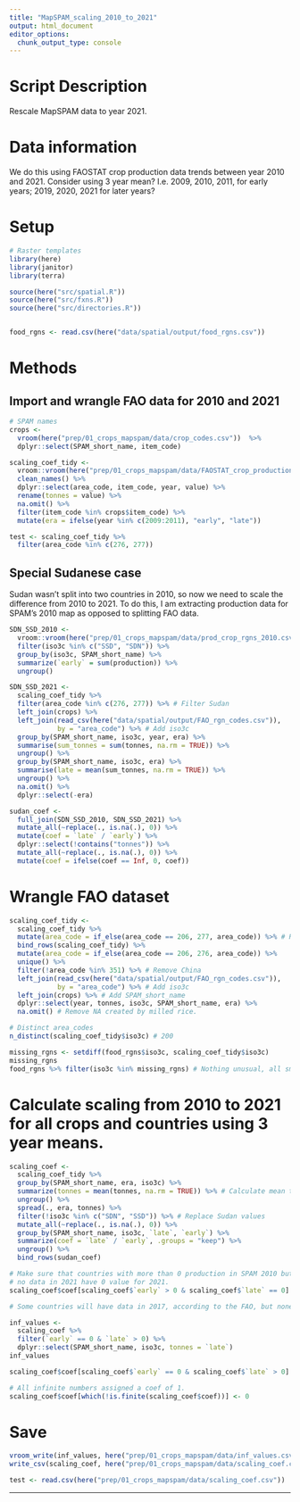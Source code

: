 ```yaml
---
title: "MapSPAM_scaling_2010_to_2021"
output: html_document
editor_options: 
  chunk_output_type: console
---
```


# Script Description

Rescale MapSPAM data to year 2021.

# Data information

We do this using FAOSTAT crop production data trends between year 2010 and 2021. Consider using 3 year mean? I.e. 2009, 2010, 2011, for early years; 2019, 2020, 2021 for later years?

# Setup
```r
# Raster templates
library(here)
library(janitor)
library(terra)

source(here("src/spatial.R"))
source(here("src/fxns.R"))
source(here("src/directories.R"))


food_rgns <- read.csv(here("data/spatial/output/food_rgns.csv"))

```

# Methods 

## Import and wrangle FAO data for 2010 and 2021

```r
# SPAM names
crops <- 
  vroom(here("prep/01_crops_mapspam/data/crop_codes.csv"))  %>% 
  dplyr::select(SPAM_short_name, item_code) 

scaling_coef_tidy <- 
  vroom::vroom(here("prep/01_crops_mapspam/data/FAOSTAT_crop_production_2010_2021.csv")) %>% 
  clean_names() %>% 
  dplyr::select(area_code, item_code, year, value) %>% 
  rename(tonnes = value) %>% 
  na.omit() %>%
  filter(item_code %in% crops$item_code) %>%
  mutate(era = ifelse(year %in% c(2009:2011), "early", "late"))

test <- scaling_coef_tidy %>%
  filter(area_code %in% c(276, 277))
```

## Special Sudanese case

Sudan wasn't split into two countries in 2010, so now we need to scale the difference from 2010 to 2021. To do this, I am extracting production data for SPAM's 2010 map as opposed to splitting FAO data.

```r
SDN_SSD_2010 <- 
  vroom::vroom(here("prep/01_crops_mapspam/data/prod_crop_rgns_2010.csv")) %>% 
  filter(iso3c %in% c("SSD", "SDN")) %>% 
  group_by(iso3c, SPAM_short_name) %>% 
  summarize(`early` = sum(production)) %>% 
  ungroup() 

SDN_SSD_2021 <- 
  scaling_coef_tidy %>% 
  filter(area_code %in% c(276, 277)) %>% # Filter Sudan
  left_join(crops) %>%   
  left_join(read_csv(here("data/spatial/output/FAO_rgn_codes.csv")), 
            by = "area_code") %>% # Add iso3c
  group_by(SPAM_short_name, iso3c, year, era) %>% 
  summarise(sum_tonnes = sum(tonnes, na.rm = TRUE)) %>% 
  ungroup() %>% 
  group_by(SPAM_short_name, iso3c, era) %>%
  summarise(late = mean(sum_tonnes, na.rm = TRUE)) %>%
  ungroup() %>%
  na.omit() %>%
  dplyr::select(-era)

sudan_coef <- 
  full_join(SDN_SSD_2010, SDN_SSD_2021) %>% 
  mutate_all(~replace(., is.na(.), 0)) %>% 
  mutate(coef = `late` / `early`) %>% 
  dplyr::select(!contains("tonnes")) %>%
  mutate_all(~replace(., is.na(.), 0)) %>% 
  mutate(coef = ifelse(coef == Inf, 0, coef))
```

# Wrangle FAO dataset 
```r
scaling_coef_tidy <- 
  scaling_coef_tidy %>% 
  mutate(area_code = if_else(area_code == 206, 277, area_code)) %>% # Re-allocate former Sudan's 2010 values.
  bind_rows(scaling_coef_tidy) %>%
  mutate(area_code = if_else(area_code == 206, 276, area_code)) %>% 
  unique() %>% 
  filter(!area_code %in% 351) %>% # Remove China
  left_join(read_csv(here("data/spatial/output/FAO_rgn_codes.csv")), 
            by = "area_code") %>% # Add iso3c
  left_join(crops) %>% # Add SPAM_short_name
  dplyr::select(year, tonnes, iso3c, SPAM_short_name, era) %>% 
  na.omit() # Remove NA created by milled rice.

# Distinct area_codes
n_distinct(scaling_coef_tidy$iso3c) # 200

missing_rgns <- setdiff(food_rgns$iso3c, scaling_coef_tidy$iso3c)
missing_rgns
food_rgns %>% filter(iso3c %in% missing_rgns) # Nothing unusual, all small islands.
```

# Calculate scaling from 2010 to 2021 for all crops and countries using 3 year means.
```r
scaling_coef <- 
  scaling_coef_tidy %>% 
  group_by(SPAM_short_name, era, iso3c) %>%
  summarize(tonnes = mean(tonnes, na.rm = TRUE)) %>% # Calculate mean tonnes for each crop, year and country.
  ungroup() %>% 
  spread(., era, tonnes) %>% 
  filter(!iso3c %in% c("SDN", "SSD")) %>% # Replace Sudan values
  mutate_all(~replace(., is.na(.), 0)) %>% 
  group_by(SPAM_short_name, iso3c, `late`, `early`) %>%
  summarize(coef = `late` / `early`, .groups = "keep") %>% 
  ungroup() %>% 
  bind_rows(sudan_coef)

# Make sure that countries with more than 0 production in SPAM 2010 but
# no data in 2021 have 0 value for 2021.
scaling_coef$coef[scaling_coef$`early` > 0 & scaling_coef$`late` == 0] <- 0

# Some countries will have data in 2017, according to the FAO, but none in 2010. We need to make sure that we manually insert these values in the scaled maps.

inf_values <- 
  scaling_coef %>% 
  filter(`early` == 0 & `late` > 0) %>% 
  dplyr::select(SPAM_short_name, iso3c, tonnes = `late`)
inf_values

scaling_coef$coef[scaling_coef$`early` == 0 & scaling_coef$`late` > 0] <- 0

# All infinite numbers assigned a coef of 1.
scaling_coef$coef[which(!is.finite(scaling_coef$coef))] <- 0
```

# Save
```r
vroom_write(inf_values, here("prep/01_crops_mapspam/data/inf_values.csv"))
write_csv(scaling_coef, here("prep/01_crops_mapspam/data/scaling_coef.csv"))

test <- read.csv(here("prep/01_crops_mapspam/data/scaling_coef.csv"))
```

-------------------------------------------------------------------------------
